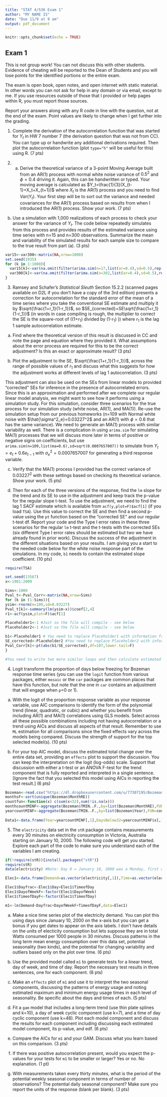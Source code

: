 ```yaml
---
title: "STAT 4/536 Exam 1"
author: "MY NAME IS"
date: "Due 11/9 at 9 am"
output: pdf_document
---
```


```r
knitr::opts_chunk$set(echo = TRUE)
```

## Exam 1

This is not group work! You can not discuss this with other students. Evidence of cheating will be reported to the Dean of Students and you will lose points for the identified portions or the entire exam. 

The exam is open book, open notes, and open internet with static material. In other words you can not ask for help in any domain or via email, except to me. If you use resources outside of those that I provided or help pages within R, you must report those sources.

Report your answers along with any R code in line with the question, not at the end of the exam. Point values are likely to change when I get further into the grading.

1) Complete the derivation of the autocorrelation function that was started for $Y_t$ in HW 7 number 7 (the derivation question that was not from CC). You can type up or handwrite any additional derivations required. Then plot the autocorrelation function (plot `type="h"` will be useful for this) using R. (7 pts)

2) a) Derive the theoretical variance of a 3-point Moving Average built from an AR(1) process with normal white noise variance of $0.5^2$ and $\phi=0.4$ driving it. Again, this can be handwritten or typed. Your moving average is calculated as $Y_t=\frac{1}{3}(X_{t-1}+X_t+X_{t+1})$ where $X_t$ is the AR(1) process and you need to find $Var(Y_t)$. Your first step will be to sort out the variance and needed covariances for the AR(1) process based on results from when I introduced the AR(1) process. Show your work. (7 pts)

b) Use a simulation with 1,000 realizations of each process to check your answer for the variance of $Y_t$. The code below repeatedly simulates from this process and provides results of the estimated variance using time series with n=15 and n=300 observations. Summarize the mean and variability of the simulated results for each sample size to compare to the true result from part (a). (3 pts)

```r
var15<-var300<-matrix(NA,nrow=1000)
set.seed(1935)
for (k in 1:1000){
  var15[k]<-var(na.omit(filter(arima.sim(n=17,list(ar=0.4),sd=0.5),rep(1/3,3),sides=2)))
  var300[k]<-var(na.omit(filter(arima.sim(n=302,list(ar=0.4),sd=0.5),rep(1/3,3),sides=2)))
}
```



3) Ramsey and Schafer's _Statistical Sleuth_ Section 15.2.2 (scanned pages available on D2L if you don't have a copy of the 3rd edition) presents a correction for autocorrelation for the standard error of the mean of a time series where you take the conventional SE estimate and multiply it by $\sqrt{\frac{1+r_1}{1-r_1}}$, so $SE_{corrected}=SE\sqrt{\frac{1+r_1}{1-r_1}}$ (in words in case compiling is rough, the multiplier to correct the SE is the square-root of ((1+$r_1$) divided by (1-$r_1$) )) where $r_1$ is the lag 1 sample autocorrelation estimate. 

  a) Find where the theoretical version of this result is discussed in CC and note the page and equation where they provided it. What assumptions about the error process are required for this to be the correct adjustment? Is this an exact or approximate result? (3 pts)
  
  
b) Plot the adjustment to the SE, $\sqrt{\frac{1+r_1}{1-r_1}}$, across the range of possible values of $r_1$ and discuss what this suggests for how the adjustment works at different levels of lag 1 autocorrelation. (3 pts)

This adjustment can also be used on the SEs from linear models to provided "corrected" SEs for inference in the presence of autocorrelated errors. Since this is an approximation and performed after we complete our regular linear model analysis, we might want to see how it performs using a simulation study. For this simulation, consider three scenarios for the true process for our simulation study (white noise, AR(1), and MA(1)). Re-use the simulation setup from our previous homeworks (n=109 with Normal white noise with $\hat{\sigma^2_e}=0.03227^2$ and an AR(1) with $\phi=0.6$ that has the same variance). We need to generate an MA(1) process with similar variability as well. There is a complication in using `arima.sim` for simulating MA(1) processes that we will discuss more later in terms of positive or negative signs on coefficients, but use `arima.sim(n=109,list(ma=0.6),sd=sqrt(0.0007657007))` to simulate from $Y_t=e_t+0.6e_{t-1}$ with $\sigma^2_e=0.0007657007$ for generating a third response variable. 

c) Verify that the MA(1) process I provided has the correct variance of $0.03227^2$ with these settings based on checking its theoretical variance. Show your work. (5 pts)
  
d) Then for each of the three versions of the response, find the `lm` slope for the trend and its SE to use in the adjustment and keep track the p-value for the regular slope t-test. To use the adjustment, we need to find the lag 1 _SACF_ estimate which is available from `acf(y,plot=F)$acf[1]` (if you load `TSA`). Use this value to correct the SE and then find a second p-value using the `pt` function based on the "corrected SE" and our regular t-test df. Report your code and the Type I error rates in these three scenarios for the regular `lm` t-test and the t-tests with the corrected SEs (six different Type I error rates should be estimated but two we have already found in prior work). Discuss the success of the adjustment in the different situations based on your results. I am giving you a start to the needed code below for the white noise response part of the simulations. In my code, `b1` needs to contain the estimated slope coefficient. (10 pts)

```r
require(TSA)

set.seed(13567)
x<-1901:2009

Sims<-1000
Pval_t<-Pval_Corr<-matrix(NA,nrow=Sims)
for (k in (1:Sims)){
ysim<-rnorm(n=109,sd=0.03227) 
Pval_t[k]<-summary(lm(ysim~x))$coef[2,4]
r1<-acf(ysim,plot=F)$acf[1]

Placeholder1<-1 #Just so the file will compile - see below
Placeholder2<-1 #Just so the file will compile - see below

b1<-Placeholder1 # You need to replace Placeholder1 with information from lm()
SE_corrected<-Placeholder2 #You need to replace Placeholder2 with information from lm()
Pval_Corr[k]<-pt(abs(b1/SE_corrected),df=107,lower.tail=F)
}

#You need to write two more similar loops and then calculate estimated Type I error rates

```  

4) Logit transform the proportion of days below freezing for Bozeman response time series (you can use the `logit` function from various packages, either `mosaic` or the `car` packages are common places that have this function, but note that the one in `car` contains an adjustment that will engage when `p`=0 or 1). 

  a) With the logit of the proportion response variable as your response variable, use AIC comparisons to identify the form of the polynomial trend (linear, quadratic, or cubic) and whether you benefit from including AR(1) and MA(1) correlations using GLS models. Select across all these possible combinations including not having autocorrelation or a trend using AICs and discuss all aspects of that result. Remember to use `ML` estimation for all comparisons since the fixed effects vary across the models being compared. Discuss the strength of support for the top selected model(s). (10 pts)

  b) For your top AIC model, discuss the estimated total change over the entire data set, providing an `effects` plot to support the discussion. You can keep the interpretation on the logit (log-odds)  scale. Support that discussion with either a t-test or an ANOVA F-test for the trend component that is fully reported and interpreted in a single sentence. [Ignore the fact that you selected this model using AICs in reporting the test result.] (6 pts)

```r
Bozeman<-read.csv("https://dl.dropboxusercontent.com/u/77307195/Bozeman.csv",header=T)
monthsF<-sort(unique(Bozeman$MonthRE))
countfun<-function(x) c(sum(x<32),sum(!is.na(x)))
monthcountMINF<-aggregate(Bozeman$TMIN..F.,by=list(Bozeman$MonthRE),FUN=countfun)
yearcountMINF<-aggregate(Bozeman$TMIN..F.,by=list(Bozeman$Year),FUN=countfun)
  
Data1<-data.frame(Year=yearcountMINF[,1],DaysBelow32=yearcountMINF$x[,1],MeasuredDays=yearcountMINF$x[,2],PropDays=yearcountMINF$x[,1]/yearcountMINF$x[,2])

```
5) The `electricity` data set in the `stR` package contains measurements every 30 minutes on electricity consumption in Victoria, Australia starting on January 10, 2000. The following code will get you started. Explore each part of the code to make sure you understand each of the variables I am creating.  


```r
if(!require(stR)){install.packages("stR")}
require(stR)
data(electricity) #Note: Day 0 = January 10, 2000 was a Monday, first observation at time 00:00=midnight

Elec1<-data.frame(Demand=as.vector(electricity[,1]),Time=as.vector(electricity[,3]),Day=floor(as.vector(electricity[,3])/48),DayofWeek=c(rep(rep(0:6,each=48),16),rep(0:2,each=48))/7,TimeofDay=as.vector(electricity[,4])/48)

Elec1$Dayfrac<-Elec1$Day+Elec1$TimeofDay
Elec1$DayofWeekF<-factor(Elec1$DayofWeek)
Elec1$TimeofDayF<-factor(Elec1$TimeofDay)

m1<-lm(Demand~Dayfrac+DayofWeekF+TimeofDayF,data=Elec1)

```

a) Make a nice time series plot of the electricity demand. You can plot this using days since January 10, 2000 on the x-axis but you can get a bonus if you get dates to appear on the axis labels. I don't have details on the units of electicity consumption but lets suppose they are in total Watts consumed per 1000 people in 30 minutes. Discuss patterns in the long term mean energy consumption over this data set, potential seasonality (two kinds), and the potential for changing variability and outliers based only on the plot over time. (6 pts)

b) Use the provided model called `m1` to generate tests for a linear trend, day of week, and time of day. Report the necessary test results in three sentences, one for each component. (8 pts)

c) Make an `effects` plot of `m1` and use it to interpret the two seasonal components, discussing the patterns of energy usage and noting estimated maximum and minimum energy usage times in each level of seasonality. Be specific about the days and times of each. (5 pts)


d) Fit a `gam` model that includes a long-term trend (use thin plate splines and k=10), a day of week cyclic component (use k=7), and a time of day cyclic component (use k=48). Plot each model component and discuss the results for each component including discussing each estimated model component, its p-value, and edf. (6 pts)

e) Compare the AICs for `m1` and your GAM. Discuss what you learn based on this comparison. (3 pts)

f) If there was positive autocorrelation present, would you expect the p-values for your tests for `m1` to be smaller or larger? Yes or no. No explanation. (1 pt)

g) With measurements taken every thirty minutes, what is the period of the potential weekly seasonal component in terms of number of observations? The potential daily seasonal component? Make sure you report the units of the response (blank per blank). (3 pts)

